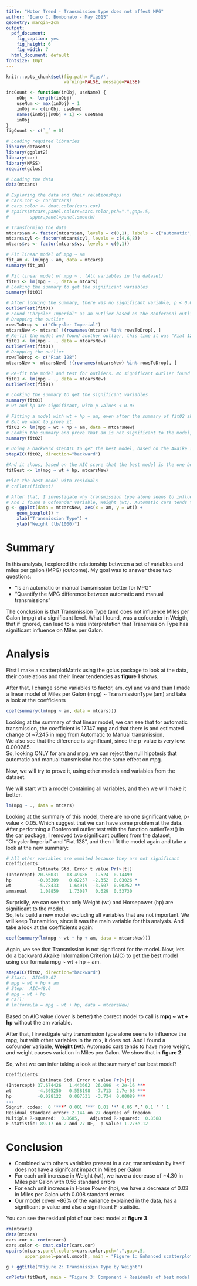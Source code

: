 ```yaml
---
title: "Motor Trend - Transmission type does not affect MPG"
author: "Icaro C. Bombonato - May 2015"
geometry: margin=2cm
output:
  pdf_document:
    fig_caption: yes
    fig_height: 6
    fig_width: 7
  html_document: default
fontsize: 10pt
---
```

```r
knitr::opts_chunk$set(fig.path='Figs/',
                      warning=FALSE, message=FALSE)
```
```r
incCount <- function(inObj, useName) {
    nObj <- length(inObj)
    useNum <- max(inObj) + 1
    inObj <- c(inObj, useNum)
    names(inObj)[nObj + 1] <- useName
    inObj
}
figCount <- c(`_` = 0)
```
```r
# Loading required libraries
library(datasets)
library(ggplot2)
library(car)
library(MASS)
require(gclus)

# Loading the data
data(mtcars)

# Exploring the data and their relationships
# cars.cor <- cor(mtcars)
# cars.color <- dmat.color(cars.cor)
# cpairs(mtcars,panel.colors=cars.color,pch=".",gap=.5, 
#        upper.panel=panel.smooth)

# Transforming the data
mtcars$am <- factor(mtcars$am, levels = c(0,1), labels = c("automatic", "manual"))
mtcars$cyl <- factor(mtcars$cyl, levels = c(4,6,8))
mtcars$vs <- factor(mtcars$vs, levels = c(0,1))

# Fit linear model of mpg ~ am
fit_am <- lm(mpg ~ am, data = mtcars)
summary(fit_am)

# Fit linear model of mpg ~ . (All variables in the dataset)
fit01 <- lm(mpg ~ ., data = mtcars)
# Looking the summary to get the significant variables
summary(fit01)

# After looking the summary, there was no significant variable, p < 0.05, so I did an outlierTest in the data
outlierTest(fit01)
# Found "Chrysler Imperial" as an outlier based on the Bonferonni outlier test
# Dropping the outlier
rowsToDrop <- c("Chrysler Imperial")
mtcarsNew <- mtcars[ !(rownames(mtcars) %in% rowsToDrop), ]
# Re-fit the model and found another outlier, this time it was "Fiat 128"
fit01 <- lm(mpg ~ ., data = mtcarsNew)
outlierTest(fit01)
# Dropping the outlier
rowsToDrop <- c("Fiat 128")
mtcarsNew <- mtcarsNew[ !(rownames(mtcarsNew) %in% rowsToDrop), ]

# Re-fit the model and test for outliers. No significant outlier found this time. (Bonferonni p > 0.05)
fit01 <- lm(mpg ~ ., data = mtcarsNew)
outlierTest(fit01)

# Looking the summary to get the significant variables
summary(fit01)
# wt and hp are significant, with p-values < 0.05

# Fitting a model with wt + hp + am, even after the summary of fit02 show that it was not.
# But we want to prove it.
fit02 <- lm(mpg ~ wt + hp + am, data = mtcarsNew)
# Lookin the summary and prove that am is not significant to the model, with p-value > 0.05
summary(fit02)

# Doing a backward stepAIC to get the best model, based on the Akaike Information Criterion (AIC) value - lower is better
stepAIC(fit02, direction="backward")

#And it shows, based on the AIC score that the best model is the one bellow, whitout the am variable
fitBest <- lm(mpg ~ wt + hp, mtcarsNew)

#Plot the best model with residuals
# crPlots(fitBest)

# After that, I investigate why transmission type alone seens to influence the mpg, but with other variables it does not
# And I found a Cofounder variable, Weight (wt). Automatic cars tends to have more weight, and weight causes variation in Miles per Galon
g <- ggplot(data = mtcarsNew, aes(x = am, y = wt)) +
    geom_boxplot() +
    xlab("Transmission Type") +
    ylab("Weight (lb/1000)")
```
# Summary

In this analysis, I explored the relationship between a set of variables and miles per gallon (MPG) (outcome). My goal was to answer these two questions:

- “Is an automatic or manual transmission better for MPG”
- "Quantify the MPG difference between automatic and manual transmissions"

The conclusion is that Transmission Type (am) does not influence Miles per Galon (mpg) at a significant level. 
What I found, was a cofounder in Weigth, that if ignored, can lead to a miss interpretation that Transmission Type has significant influence on Miles per Galon.

# Analysis

First I make a scatterplotMatrix using the gclus package to look at the data, their correlations and their linear tendencies as **figure 1** shows.

After that, I change some variables to factor, am, cyl and vs and than I made a linear model of Miles per Galon (mpg) ~ TransmissionType (am) and take a look at the coefficients
```r
coef(summary(lm(mpg ~ am, data = mtcars)))
```
Looking at the summary of that linear model, we can see that for automatic transmission, the coefficient is 17.147 mpg and that there is and estimated change of ~7.245 in mpg from Automatic to Manual transmission.  
We also see that the diference is significant, since the p-value is very low: 0.000285.  
So, looking ONLY for am and mpg, we can reject the null hipotesis that automatic and manual transmission has the same effect on mpg.

Now, we will try to prove it, using other models and variables from the dataset.

We will start with a model containing all variables, and then we will make it better.
```r
lm(mpg ~ ., data = mtcars)
```
Looking at the summary of this model, there are no one significant value, p-value < 0.05. Which suggest that we can have some problem at the data.
After performing a Bonferonni outlier test with the function outlierTest() in the car package, I removed two significant outliers from the dataset, "Chrysler Imperial" and "Fiat 128", and then I fit the model again and take a look at the new summary:
```r
# All other variables are ommited because they are not significant
Coefficients:
            Estimate Std. Error t value Pr(>|t|)   
(Intercept) 20.56031   13.49486   1.524  0.14499   
hp          -0.05309    0.02257  -2.352  0.03026 * 
wt          -5.78433    1.64919  -3.507  0.00252 **
ammanual     1.08859    1.73087   0.629  0.53730   
```
Surprisily, we can see that only Weight (wt) and Horsepower (hp) are significant to the model.  
So, lets build a new model excluding all variables that are not important. We will keep Transmition, since it was the main variable for this analysis. And take a look at the coefficients again:
```r
coef(summary(lm(mpg ~ wt + hp + am, data = mtcarsNew)))
```
Again, we see that Transmission is not significant for the model.
Now, lets do a backward Akaike Information Criterion (AIC) to get the best model using our formula mpg ~ wt + hp + am.
```r
stepAIC(fit02, direction="backward")
# Start:  AIC=50.07
# mpg ~ wt + hp + am
# Step:  AIC=48.6
# mpg ~ wt + hp
# Call:
# lm(formula = mpg ~ wt + hp, data = mtcarsNew)
```
Based on AIC value (lower is better) the correct model to call is **mpg ~ wt + hp** without the am variable.

After that, I investigate why transmission type alone seens to influence the mpg, but with other variables in the mix, it does not. And I found a cofounder variable, **Weight (wt)**. Automatic cars tends to have more weight, and weight causes variation in Miles per Galon. We show that in **figure 2**.

So, what we can infer taking a look at the summary of our best model?
```r
Coefficients:
             Estimate Std. Error t value Pr(>|t|)    
(Intercept) 37.674426   1.443662  26.096  < 2e-16 ***
wt          -4.305250   0.558198  -7.713  2.7e-08 ***
hp          -0.028122   0.007531  -3.734  0.00089 ***
---
Signif. codes:  0 ‘***’ 0.001 ‘**’ 0.01 ‘*’ 0.05 ‘.’ 0.1 ‘ ’ 1
Residual standard error: 2.144 on 27 degrees of freedom
Multiple R-squared:  0.8685,	Adjusted R-squared:  0.8588 
F-statistic: 89.17 on 2 and 27 DF,  p-value: 1.273e-12
```
# Conclusion
- Combined with others variables present in a car, transmission by itself does not have a signifcant impact in Miles per Galon
- For each unit increase in Weight (wt), we have a decrease of ~4.30 in Miles per Galon with 0.56 standard errors
- For each unit increase in Horse Power (hp), we have a decrease of 0.03 in Miles per Galon with 0.008 standard errors
- Our model cover ~86% of the variance explained in the data, has a significant p-value and also a significant F-statistic.

You can see the residual plot of our best model at **figure 3**.

```r
rm(mtcars)
data(mtcars)
cars.cor <- cor(mtcars)
cars.color <- dmat.color(cars.cor)
cpairs(mtcars,panel.colors=cars.color,pch=".",gap=.5, 
       upper.panel=panel.smooth, main = "Figure 1: Enhanced scatterplot matrix of mtcars data")
```
```r
g + ggtitle("Figure 2: Transmission Type by Weight")
```
```r
crPlots(fitBest, main = "Figure 3: Component + Residuals of best model (mpg ~ wt + hp)")
```



